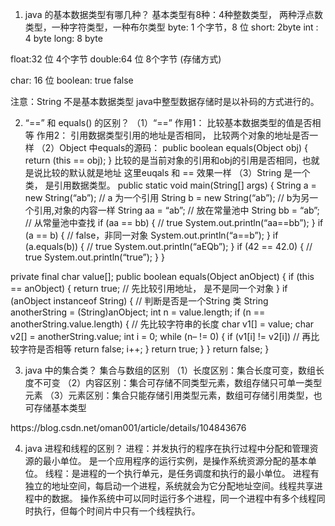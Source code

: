 1. java 的基本数据类型有哪几种？
基本类型有8种：4种整数类型， 两种浮点数类型，一种字符类型，一种布尔类型
byte: 1 个字节，8 位
short: 2byte
int : 4 byte
long: 8 byte

float:32 位   4个字节
double:64 位  8个字节
(存储方式)

char: 16 位
boolean: true false

注意：String 不是基本数据类型
java中整型数据存储时是以补码的方式进行的。

2. "==" 和 equals() 的区别？
（1）"==" 作用1： 比较基本数据类型的值是否相等
          作用2： 引用数据类型引用的地址是否相同， 比较两个对象的地址是否一样
（2）Object 中equals的源码：
 public boolean equals(Object obj) {
        return (this == obj);
    }
比较的是当前对象的引用和obj的引用是否相同，也就是说比较的默认就是地址
这里euqals 和 == 效果一样
（3）String 是一个类， 是引用数据类型。
public static void main(String[] args) {
        String a = new String("ab"); // a 为⼀个引⽤
        String b = new String("ab"); // b为另⼀个引⽤,对象的内容⼀样
        String aa = "ab"; // 放在常量池中
        String bb = "ab"; // 从常量池中查找
        if (aa == bb) { // true
            System.out.println("aa==bb");
        }
        if (a == b) { // false，⾮同⼀对象
            System.out.println("a==b");
        }
        if (a.equals(b)) { // true
            System.out.println("aEQb");
        }
        if (42 == 42.0) { // true
            System.out.println("true");
        }
}

  private final char value[];
  public boolean equals(Object anObject) {
        if (this == anObject) {
            return true;  // 先比较引用地址， 是不是同一个对象
        }
        if (anObject instanceof String) {  // 判断是否是一个String 类
            String anotherString = (String)anObject;
            int n = value.length;
            if (n == anotherString.value.length) {  // 先比较字符串的长度
                char v1[] = value;
                char v2[] = anotherString.value;
                int i = 0;
                while (n-- != 0) {
                    if (v1[i] != v2[i])  // 再比较字符是否相等
                        return false;
                    i++;
                }
                return true;
            }
        }
        return false;
    }
    
3. java 中的集合类？
集合与数组的区别
（1）长度区别：集合长度可变，数组长度不可变
（2）内容区别：集合可存储不同类型元素，数组存储只可单一类型元素
（3）元素区别：集合只能存储引用类型元素，数组可存储引用类型，也可存储基本类型

https://blog.csdn.net/oman001/article/details/104843676

4. java 进程和线程的区别？
进程：并发执行的程序在执行过程中分配和管理资源的最小单位。
      是一个应用程序的运行实例，是操作系统资源分配的基本单位。
线程：是进程的一个执行单元，是任务调度和执行的最小单位。
进程有独立的地址空间，每启动一个进程，系统就会为它分配地址空间。线程共享进程中的数据。
操作系统中可以同时运行多个进程，同一个进程中有多个线程同时执行，但每个时间片中只有一个线程执行。




